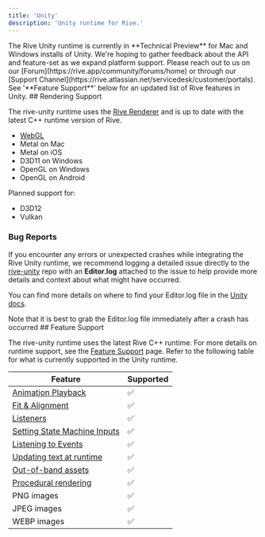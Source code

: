 ```yaml
---
title: 'Unity'
description: 'Unity runtime for Rive.'
---
```



<Note>
 The Rive Unity runtime is currently in **Technical Preview** for Mac and Windows installs of Unity. We're hoping to gather feedback about the API and feature-set as we expand platform support. Please reach out to us on our [Forum](https://rive.app/community/forums/home) or through our [Support Channel](https://rive.atlassian.net/servicedesk/customer/portals).
</Note>

<Note>
 See '**Feature Support**' below for an updated list of Rive features in Unity.
</Note>
## Rendering Support 

The rive-unity runtime uses the [Rive Renderer](https://rive.app/renderer) and is up to date with the latest C++ runtime version of Rive.

- [WebGL](https://github.com/rive-app/rive-unity/blob/main/WEBGL.md)
- Metal on Mac
- Metal on iOS
- D3D11 on Windows
- OpenGL on Windows
- OpenGL on Android

Planned support for:

- D3D12
- Vulkan

### Bug Reports

If you encounter any errors or unexpected crashes while integrating the Rive Unity runtime, we recommend logging a detailed issue directly to the [rive-unity](https://github.com/rive-app/rive-unity/issues) repo with an **Editor.log** attached to the issue to help provide more details and context about what might have occurred.

You can find more details on where to find your Editor.log file in the [Unity docs](https://docs.unity3d.com/Manual/LogFiles.html).

<Note>
 Note that it is best to grab the Editor.log file immediately after a crash has occurred
</Note>
## Feature Support 

The rive-unity runtime uses the latest Rive C++ runtime. For more details on runtime support, see the [Feature Support](../../runtimes/features-support) page. Refer to the following table for what is currently supported in the Unity runtime.

| **Feature** | **Supported** |
| --- | --- |
| [Animation Playback](https://app.outverse.com/rive/doc/animation-playback/docDKKxsr7ko)[​](https://app.outverse.com/rive/doc/animation-playback/docDKKxsr7ko) | ✅ |
| [Fit & Alignment​](https://app.outverse.com/rive/doc/layout/docBl81zd1GB) | ✅ |
| [Listeners​](https://app.outverse.com/rive/doc/listeners/docRlEVvrCZW) | ✅ |
| [Setting State Machine Inputs​](https://app.outverse.com/rive/doc/state-machines/docHnjaSeIIr) | ✅ |
| [Listening to Events](https://app.outverse.com/rive/doc/rive-events/docvlavjXfq8) | ✅ |
| [​](https://app.outverse.com/rive/doc/text/docn2E6y1lXo)[Updating text at runtime](https://app.outverse.com/rive/doc/text/docn2E6y1lXo)[​](https://app.outverse.com/rive/doc/text/docn2E6y1lXo) | ✅ |
| [​](https://app.outverse.com/rive/doc/loading-assets/doc1etuJJdEC)[Out-of-band assets](https://app.outverse.com/rive/doc/loading-assets/doc1etuJJdEC)[​](https://app.outverse.com/rive/doc/loading-assets/doc1etuJJdEC) | ✅ |
| [​](https://app.outverse.com/rive/doc/procedural-rendering/docF2fNqCP1W)[Procedural rendering](https://app.outverse.com/rive/doc/procedural-rendering/docF2fNqCP1W)[​](https://app.outverse.com/rive/doc/procedural-rendering/docF2fNqCP1W) | ✅ |
| PNG images | ✅ |
| JPEG images | ✅ |
| WEBP images | ✅ |

